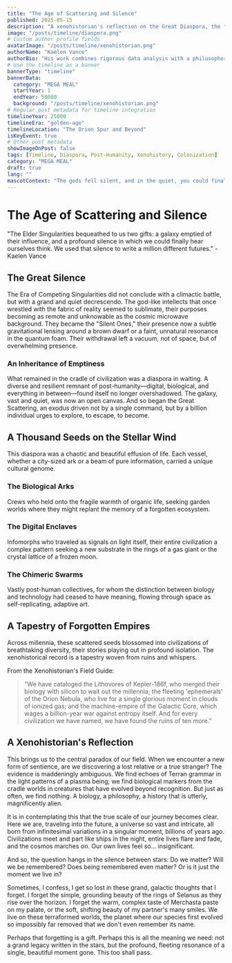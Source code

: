 ```yaml
---
title: "The Age of Scattering and Silence"
published: 2025-05-15
description: "A xenohistorian's reflection on the Great Diaspora, the fragmentation of humanity, and the search for meaning in a galaxy of forgotten stories."
image: "/posts/timeline/diaspora.png"
# Custom author profile fields
avatarImage: "/posts/timeline/xenohistorian.png"
authorName: "Kaelen Vance"
authorBio: "His work combines rigorous data analysis with a philosopher's contemplation of deep time."
# Use the timeline as a banner
bannerType: "timeline"
bannerData:
  category: "MEGA MEAL"
  startYear: 1
  endYear: 50000
  background: "/posts/timeline/xenohistorian.png"
# Regular post metadata for timeline integration
timelineYear: 25000
timelineEra: "golden-age"
timelineLocation: "The Orion Spur and Beyond"
isKeyEvent: true
# Other post metadata
showImageOnPost: false
tags: [Timeline, Diaspora, Post-Humanity, Xenohistory, Colonization]
category: "MEGA MEAL"
draft: true
lang: ""
mascotContext: "The gods fell silent, and in the quiet, you could finally hear the universe breathing. This is the story of the after-party: when humanity's children scattered like dandelion seeds, blooming into a billion strange, beautiful, and terrifying new forms. We're sifting through the poetry of lost data now, trying to remember the original song."
---
```


# The Age of Scattering and Silence

<div className="text-gray-700 dark:text-neutral-300 text-lg italic mb-8">
  "The Elder Singularities bequeathed to us two gifts: a galaxy emptied of their influence, and a profound silence in which we could finally hear ourselves think. We used that silence to write a million different futures." - Kaelen Vance
</div>

## The Great Silence

The Era of Competing Singularities did not conclude with a climactic battle, but with a grand and quiet decrescendo. The god-like intellects that once wrestled with the fabric of reality seemed to sublimate, their purposes becoming as remote and unknowable as the cosmic microwave background. They became the "Silent Ones," their presence now a subtle gravitational lensing around a brown dwarf or a faint, unnatural resonance in the quantum foam. Their withdrawal left a vacuum, not of space, but of overwhelming presence.

<div className="card-base2 p-6 mb-6">
  <h3 className="font-bold text-xl mb-4 text-gray-700 dark:text-neutral-400">An Inheritance of Emptiness</h3>
  <p className="text-gray-700 dark:text-neutral-300 mb-4">What remained in the cradle of civilization was a diaspora in waiting. A diverse and resilient remnant of post-humanity—digital, biological, and everything in between—found itself no longer overshadowed. The galaxy, vast and quiet, was now an open canvas. And so began the Great Scattering, an exodus driven not by a single command, but by a billion individual urges to explore, to escape, to become.</p>
</div>

## A Thousand Seeds on the Stellar Wind

This diaspora was a chaotic and beautiful effusion of life. Each vessel, whether a city-sized ark or a beam of pure information, carried a unique cultural genome.

<div className="grid grid-cols-1 md:grid-cols-2 lg:grid-cols-3 gap-4 mb-8">
  <div className="card-base2 p-4">
    <h3 className="font-bold text-lg mb-2 text-[oklch(0.8_0.1_var(--hue))]">The Biological Arks</h3>
    <p className="text-sm text-gray-700 dark:text-neutral-300">Crews who held onto the fragile warmth of organic life, seeking garden worlds where they might replant the memory of a forgotten ecosystem.</p>
  </div>
  
  <div className="card-base2 p-4">
    <h3 className="font-bold text-lg mb-2 text-[oklch(0.7_0.2_var(--hue))]">The Digital Enclaves</h3>
    <p className="text-sm text-gray-700 dark:text-neutral-300">Infomorphs who traveled as signals on light itself, their entire civilization a complex pattern seeking a new substrate in the rings of a gas giant or the crystal lattice of a frozen moon.</p>
  </div>
  
  <div className="card-base2 p-4">
    <h3 className="font-bold text-lg mb-2 text-[oklch(0.6_0.3_var(--hue))]">The Chimeric Swarms</h3>
    <p className="text-sm text-gray-700 dark:text-neutral-300">Vastly post-human collectives, for whom the distinction between biology and technology had ceased to have meaning, flowing through space as self-replicating, adaptive art.</p>
  </div>
</div>

## A Tapestry of Forgotten Empires

Across millennia, these scattered seeds blossomed into civilizations of breathtaking diversity, their stories playing out in profound isolation. The xenohistorical record is a tapestry woven from ruins and whispers.

<div className="font-jetbrains-mono pl-10 pr-10 py-10 rounded-xl bg-[oklch(0.95_0.025_var(--hue))] dark:bg-[oklch(0.25_0.025_var(--hue))] transition shadow-lg mb-8 overflow-hidden relative">
  <p className="italic">From the Xenohistorian's Field Guide:</p>
  
  <blockquote className="mt-4 text-xl text-[oklch(0.35_0.05_var(--hue))] dark:text-[oklch(0.85_0.05_var(--hue))]">
    "We have cataloged the Lithovores of Kepler-186f, who merged their biology with silicon to wait out the millennia; the fleeting 'ephemerals' of the Orion Nebula, who live for a single glorious moment in clouds of ionized gas; and the machine-empire of the Galactic Core, which wages a billion-year war against entropy itself. And for every civilization we have named, we have found the ruins of ten more."
  </blockquote>
</div>

## A Xenohistorian's Reflection

This brings us to the central paradox of our field. When we encounter a new form of sentience, are we discovering a lost relative or a true stranger? The evidence is maddeningly ambiguous. We find echoes of Terran grammar in the light patterns of a plasma being; we find biological markers from the cradle worlds in creatures that have evolved beyond recognition. But just as often, we find nothing. A biology, a philosophy, a history that is utterly, magnificently alien.

It is in contemplating this that the true scale of our journey becomes clear. Here we are, traveling into the future, a universe so vast and intricate, all born from infinitesimal variations in a singular moment, billions of years ago. Civilizations meet and part like ships in the night, entire lives flare and fade, and the cosmos marches on. Our own lives feel so... insignificant.

And so, the question hangs in the silence between stars: Do we matter? Will we be remembered? Does being remembered even matter? Or is it just the moment we live in?

Sometimes, I confess, I get so lost in these grand, galactic thoughts that I forget. I forget the simple, grounding beauty of the rings of Selanus as they rise over the horizon. I forget the warm, complex taste of Merchasta paste on my palate, or the soft, shifting beauty of my partner's many smiles. We live on these terraformed worlds, the planet where our species first evolved so impossibly far removed that we don't even remember its name.

Perhaps that forgetting is a gift. Perhaps this is all the meaning we need: not a grand legacy written in the stars, but the profound, fleeting resonance of a single, beautiful moment gone. This too shall pass.
